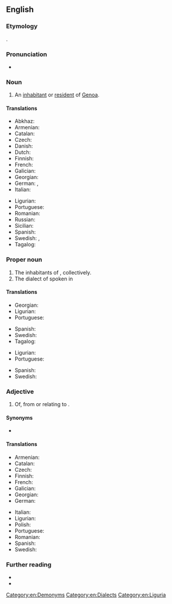==English==

===Etymology===
{{suffix|en|Genoa|ese}}.

===Pronunciation===
* {{IPA|en|/ˌd͡ʒɛnəʊˈiːz/}}

===Noun===
{{en-noun|Genoese}}

# An [[inhabitant]] or [[resident]] of [[Genoa]].

====Translations====
{{trans-top|an inhabitant or resident of Genoa}}
* Abkhaz: {{t|ab|агьемуа}}
* Armenian: {{t|hy|ջենովացի}}
* Catalan: {{t+|ca|genovès|m}}
* Czech: {{t|cs|Janovan|m}}
* Danish: {{t|da|genovesisk}}
* Dutch: {{t+|nl|Genuese}}
* Finnish: {{t+|fi|genovalainen}}
* French: {{t+|fr|Génois|m}}
* Galician: {{t+|gl|xenovés}}
* Georgian: {{t|ka|გენუელი}}
* German: {{t+|de|Genuese|m}}, {{t+|de|Genuesin|f}}
* Italian: {{t+|it|genovese|m|f}}
{{trans-mid}}
* Ligurian: {{t|lij|zenéize|m|f}}
* Portuguese: {{t+|pt|genovês|m}}
* Romanian: {{t|ro|genovez|m}}
* Russian: {{t+|ru|генуэзский|m}}
* Sicilian: {{t+|scn|ginuvisi|m|f}}
* Spanish: {{t+|es|genovés|m}}
* Swedish: {{t|sv|genuesare|c}}, {{t|sv|genues|c}}
* Tagalog: {{t|tl|Henobes}}
{{trans-bottom}}

===Proper noun===
{{en-proper noun}}

# The inhabitants of {{l|en|Genoa}}, collectively.
# The dialect of {{l|en|Ligurian}} spoken in {{l|en|Genoa}}

====Translations====
{{trans-top|inhabitants of Genoa}}
* Georgian: {{t|ka|გენუელები}}
* Ligurian: {{t|lij|zenéixi|m-p}}
* Portuguese: {{t+|pt|genovês|m}}
{{trans-mid}}
* Spanish: {{t+|es|genovés|m}}
* Swedish: {{t|sv|genuesare}}
* Tagalog: {{t|tl|Henobes}}
{{trans-bottom}}

{{trans-top|Ligurian dialect spoken in Genoa}}
* Ligurian: {{t|lij|zeneize}}
* Portuguese: {{t+|pt|genovês|m}}
{{trans-mid}}
* Spanish: {{t+|es|genovés|m}}
* Swedish: {{t|sv|genuesiska|c}}
{{trans-bottom}}

===Adjective===
{{en-adj|-}}

# Of, from or relating to {{l|en|Genoa}}.

====Synonyms====
* {{l|en|Genovese}}

====Translations====
{{trans-top|of, from or relating to Genoa}}
* Armenian: {{t|hy|ջենովական}}
* Catalan: {{t+|ca|genovès}}
* Czech: {{t|cs|janovský}}
* Finnish: {{t+|fi|genovalainen}}
* French: {{t+|fr|génois}}
* Galician: {{t+|gl|xenovés}}
* Georgian: {{t|ka|გენუური}}
* German: {{t+|de|genuesisch}}
{{trans-mid}}
* Italian: {{t+|it|genovese}}
* Ligurian: {{t|lij|zenéize}}
* Polish: {{t+|pl|genueński}}
* Portuguese: {{t+|pt|genovês}}
* Romanian: {{t|ro|genovez}}
* Spanish: {{t+|es|genovés}}
* Swedish: {{t+|sv|genuesisk}}
{{trans-bottom}}

===Further reading===
* {{R:OneLook}}
* {{R:GNV|Genoese, Genovese, Genoan}}

[[Category:en:Demonyms]]
[[Category:en:Dialects]]
[[Category:en:Liguria]]